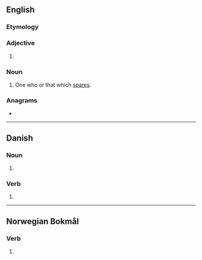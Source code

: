 ==English==

===Etymology===
{{suffix|en|spare|er}}

===Adjective===
{{head|en|comparative adjective}}

# {{en-comparative of|spare}}

===Noun===
{{en-noun}}

# One who or that which [[spare]]s.

===Anagrams===
* {{anagrams|en|a=aeprrs|Rapers|parers|parser|rapers|rasper|sparre}}

----

==Danish==

===Noun===
{{head|da|noun form|g=c}}

# {{plural indefinite of|spar|lang=da}}

===Verb===
{{head|da|verb form}}

# {{present tense of|spare|lang=da}}

----

==Norwegian Bokmål==

===Verb===
{{head|nb|verb form}}

# {{present tense of|spare|lang=nb}}